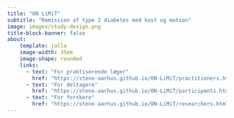 ```yaml
---
title: "ON LiMiT"
subtitle: "Remission af type 2 diabetes med kost og motion"
image: images/study-design.png
title-block-banner: false
about:
    template: jolla
    image-width: 35em
    image-shape: rounded
    links:
      - text: "For praktiserende læger"
        href: "https://steno-aarhus.github.io/ON-LiMiT/practitioners.html"
      - text: "For deltagere"
        href: "https://steno-aarhus.github.io/ON-LiMiT/participants.html"
      - text: "For forskere"
        href: "https://steno-aarhus.github.io/ON-LiMiT/researchers.html"
---
```

